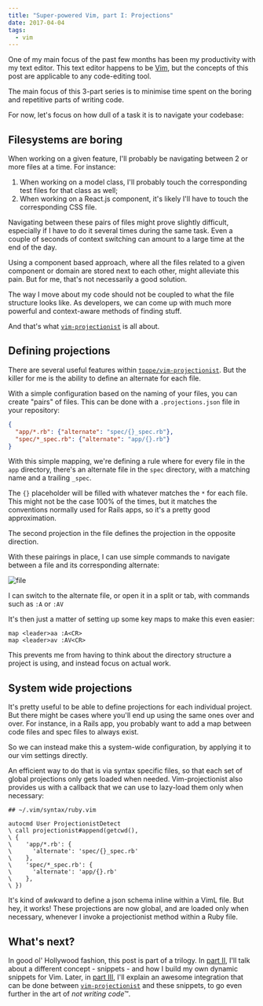 ```yaml
---
title: "Super-powered Vim, part I: Projections"
date: 2017-04-04
tags:
  - vim
---
```


One of my main focus of the past few months has been my productivity with my text editor.
This text editor happens to be [Vim], but the concepts of this post are applicable to any code-editing tool.

The main focus of this 3-part series is to minimise time spent on the boring and repetitive parts of writing code.

For now, let's focus on how dull of a task it is to navigate your codebase:

## Filesystems are boring

When working on a given feature, I'll probably be navigating between 2 or more files at a time. For instance:

1. When working on a model class, I'll probably touch the corresponding test files for that class as well;
2. When working on a React.js component, it's likely I'll have to touch the corresponding CSS file.

Navigating between these pairs of files might prove slightly difficult, especially if I have to do it several times during the same task. Even a couple of seconds of context switching can amount to a large time at the end of the day.

Using a component based approach, where all the files related to a given component or domain are stored next to each other, might alleviate this pain.
But for me, that's not necessarily a good solution.

The way I move about my code should not be coupled to what the file structure looks like. As developers, we can come up with much more powerful and context-aware methods of finding stuff.

And that's what [`vim-projectionist`] is all about.

## Defining projections 

There are several useful features within [`tpope/vim-projectionist`]. But the killer for me is the ability to define an alternate for each file.

With a simple configuration based on the naming of your files, you can create "pairs" of files. This can be done with a `.projections.json` file in your repository:

```json
{
  "app/*.rb": {"alternate": "spec/{}_spec.rb"},
  "spec/*_spec.rb": {"alternate": "app/{}.rb"}
}
```

With this simple mapping, we're defining a rule where for every file in the `app` directory, there's an alternate file in the `spec` directory, with a matching name and a trailing `_spec`.

The `{}` placeholder will be filled with whatever matches the `*` for each file.
This might not be the case 100% of the times, but it matches the conventions normally used for Rails apps, so it's a pretty good approximation.

The second projection in the file defines the projection in the opposite direction.

With these pairings in place, I can use simple commands to navigate between a file and its corresponding alternate:

![file](https://subvisual.s3.amazonaws.com/blog/post_image/239/original.gif)

I can switch to the alternate file, or open it in a split or tab, with commands such as `:A` or `:AV`

It's then just a matter of setting up some key maps to make this even easier:

```vim
map <leader>aa :A<CR>
map <leader>av :AV<CR>
```

This prevents me from having to think about the directory structure a project is using, and instead focus on actual work.

## System wide projections

It's pretty useful to be able to define projections for each individual project. But there might be cases where you'll end up using the same ones over and over. For instance, in a Rails app, you probably want to add a map between code files and spec files to always exist.

So we can instead make this a system-wide configuration, by applying it to our vim settings directly.

An efficient way to do that is via syntax specific files, so that each set of global projections only gets loaded when needed. Vim-projectionist also provides us with a callback that we can use to lazy-load them only when necessary:

```vim
## ~/.vim/syntax/ruby.vim

autocmd User ProjectionistDetect
\ call projectionist#append(getcwd(),
\ {
\    'app/*.rb': {
\      'alternate': 'spec/{}_spec.rb'
\    },
\    'spec/*_spec.rb': {
\      'alternate': 'app/{}.rb'
\    },
\ })
```

It's kind of awkward to define a json schema inline within a VimL file. But hey, it works!
These projections are now global, and are loaded only when necessary, whenever I invoke a projectionist method within a Ruby file.
 

## What's next?

In good ol' Hollywood fashion, this post is part of a trilogy. In [part II], I'll talk about a different concept - snippets - and how I build my own dynamic snippets for Vim.
Later, in [part III], I'll explain an awesome integration that can be done between [`vim-projectionist`] and these snippets, to go even further in the art of *not writing code*™.

[Vim]: http://www.vim.org/
[`vim-projectionist`]: https://github.com/tpope/vim-projectionist

[`tpope/vim-projectionist`]: https://github.com/tpope/vim-projectionist
[part II]: https://subvisual.co/blog/posts/134-super-powered-vim-part-ii-snippets
[part III]: https://subvisual.co/blog/posts/135-super-powered-vim-part-iii-skeletons
